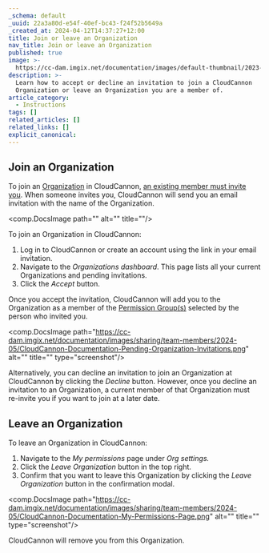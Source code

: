 ```yaml
---
_schema: default
_uuid: 22a3a80d-e54f-40ef-bc43-f24f52b5649a
_created_at: 2024-04-12T14:37:27+12:00
title: Join or leave an Organization
nav_title: Join or leave an Organization
published: true
image: >-
  https://cc-dam.imgix.net/documentation/images/default-thumbnail/2023-Q4/CloudCannon-Documentation-Thumbnail.png
description: >-
  Learn how to accept or decline an invitation to join a CloudCannon
  Organization or leave an Organization you are a member of.
article_category:
  - Instructions
tags: []
related_articles: []
related_links: []
explicit_canonical:
---
```

## Join an Organization

To join an [Organization](/documentation/articles/what-is-an-organization/) in CloudCannon, [an existing member must invite you](/documentation/articles/add-a-team-member-to-your-organization/). When someone invites you, CloudCannon will send you an email invitation with the name of the Organization.

<comp.DocsImage path="" alt="" title=""/>

To join an Organization in CloudCannon:

1. Log in to CloudCannon or create an account using the link in your email invitation.
2. Navigate to the *Organizations dashboard*. This page lists all your current Organizations and pending invitations.
3. Click the *Accept* button.

Once you accept the invitation, CloudCannon will add you to the Organization as a member of the [Permission Group(s)](/documentation/articles/what-are-permission-groups/) selected by the person who invited you.

<comp.DocsImage path="https://cc-dam.imgix.net/documentation/images/sharing/team-members/2024-05/CloudCannon-Documentation-Pending-Organization-Invitations.png" alt="" title="" type="screenshot"/>

Alternatively, you can decline an invitation to join an Organization at CloudCannon by clicking the *Decline* button. However, once you decline an invitation to an Organization, a current member of that Organization must re-invite you if you want to join at a later date.

## Leave an Organization

To leave an Organization in CloudCannon:

1. Navigate to the *My permissions* page under *Org settings.*
2. Click the *Leave Organization* button in the top right.
3. Confirm that you want to leave this Organization by clicking the *Leave Organization* button in the confirmation modal.

<comp.DocsImage path="https://cc-dam.imgix.net/documentation/images/sharing/team-members/2024-05/CloudCannon-Documentation-My-Permissions-Page.png" alt="" title="" type="screenshot"/>

CloudCannon will remove you from this Organization.